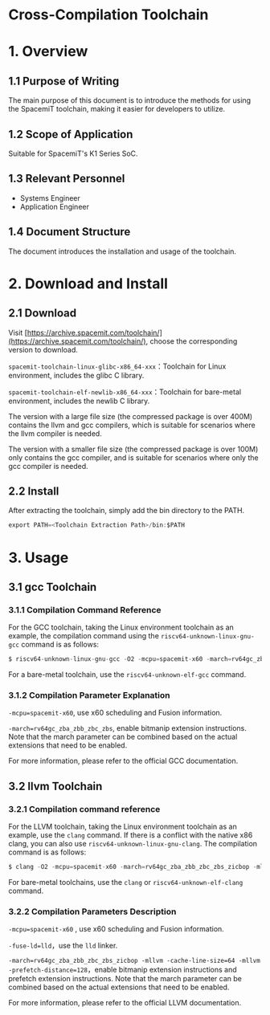 # Cross-Compilation Toolchain


# 1. Overview

## 1.1 Purpose of Writing

The main purpose of this document is to introduce the methods for using the SpacemiT toolchain, making it easier for developers to utilize.

## 1.2 Scope of Application

Suitable for SpacemiT's K1 Series SoC.

## 1.3 Relevant Personnel

- Systems Engineer
- Application Engineer

## 1.4 Document Structure

The document introduces the installation and usage of the toolchain.

# 2. Download and Install

## 2.1 Download

Visit [https://archive.spacemit.com/toolchain/](https://archive.spacemit.com/toolchain/), choose the corresponding version to download.

`spacemit-toolchain-linux-glibc-x86_64-xxx`：Toolchain for Linux environment, includes the glibc C library.

`spacemit-toolchain-elf-newlib-x86_64-xxx`：Toolchain for bare-metal environment, includes the newlib C library.

The version with a large file size (the compressed package is over 400M) contains the llvm and gcc compilers, which is suitable for scenarios where the llvm compiler is needed.

The version with a smaller file size (the compressed package is over 100M) only contains the gcc compiler, and is suitable for scenarios where only the gcc compiler is needed.

## 2.2 Install

After extracting the toolchain, simply add the bin directory to the PATH.

```c
export PATH=<Toolchain Extraction Path>/bin:$PATH 
```

# 3. Usage

## 3.1 gcc Toolchain

### 3.1.1 Compilation Command Reference

For the GCC toolchain, taking the Linux environment toolchain as an example, the compilation command using the `riscv64-unknown-linux-gnu-gcc` command is as follows:

```c
$ riscv64-unknown-linux-gnu-gcc -O2 -mcpu=spacemit-x60 -march=rv64gc_zba_zbb_zbc_zbs spacemit.c -o spacemit.out
```

For a bare-metal toolchain, use the `riscv64-unknown-elf-gcc` command.

### 3.1.2 Compilation Parameter Explanation

`-mcpu=spacemit-x60`, use x60 scheduling and Fusion information.

`-march=rv64gc_zba_zbb_zbc_zbs`, enable bitmanip extension instructions. Note that the march parameter can be combined based on the actual extensions that need to be enabled.

For more information, please refer to the official GCC documentation.

## 3.2 llvm Toolchain

### 3.2.1 Compilation command reference

For the LLVM toolchain, taking the Linux environment toolchain as an example, use the `clang` command. If there is a conflict with the native x86 clang, you can also use `riscv64-unknown-linux-gnu-clang`. The compilation command is as follows:

```c
$ clang -O2 -mcpu=spacemit-x60 -march=rv64gc_zba_zbb_zbc_zbs_zicbop -mllvm -cache-line-size=64 -mllvm -prefetch-distance=128 -fuse-ld=lld spacemit.c -o spacemit.out
```

For bare-metal toolchains, use the `clang` or `riscv64-unknown-elf-clang` command.

### 3.2.2 Compilation Parameters Description

`-mcpu=spacemit-x60` , use x60 scheduling and Fusion information.

`-fuse-ld=lld`，use the `lld` linker.

`-march=rv64gc_zba_zbb_zbc_zbs_zicbop -mllvm -cache-line-size=64 -mllvm -prefetch-distance=128`，enable bitmanip extension instructions and prefetch extension instructions. Note that the march parameter can be combined based on the actual extensions that need to be enabled.

For more information, please refer to the official LLVM documentation.

